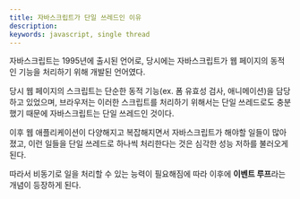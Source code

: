 ```yaml
---
title: 자바스크립트가 단일 쓰레드인 이유
description:
keywords: javascript, single thread
---
```


자바스크립트는 1995년에 출시된 언어로, 당시에는 자바스크립트가 웹 페이지의 동적인 기능을 처리하기 위해 개발된 언어였다.

당시 웹 페이지의 스크립트는 단순한 동적 기능(ex. 폼 유효성 검사, 애니메이션)을 담당하고 있었으며, 브라우저는 이러한 스크립트를 처리하기 위해서는 단일 쓰레드로도 충분했기 때문에 자바스크립트는 단일 쓰레드인 것이다.

이후 웹 애플리케이션이 다양해지고 복잡해지면서 자바스크립트가 해야할 일들이 많아졌고, 이런 일들을 단일 쓰레드로 하나씩 처리한다는 것은 심각한 성능 저하를 불러오게 된다.

따라서 비동기로 일을 처리할 수 있는 능력이 필요해짐에 따라 이후에 **이벤트 루프**라는 개념이 등장하게 된다.
